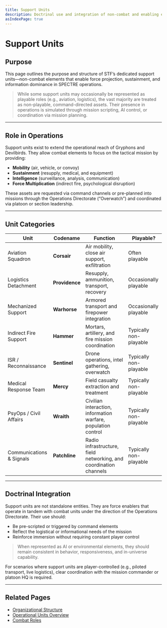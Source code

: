 ```yaml
---
title: Support Units
description: Doctrinal use and integration of non-combat and enabling elements within the SPECTRE Task Force.
asIndexPage: true
---
```


# Support Units

## Purpose

This page outlines the purpose and structure of STF’s dedicated support units—non-combat elements that enable force projection, sustainment, and information dominance in SPECTRE operations.

> While some support units may occasionally be represented as playable roles (e.g., aviation, logistics), the vast majority are treated as non-playable, command-directed assets. Their presence in operations is simulated through mission scripting, AI control, or coordination via mission planning.

---

## Role in Operations

Support units exist to extend the operational reach of Gryphons and Devilbirds. They allow combat elements to focus on the tactical mission by providing:

- **Mobility** (air, vehicle, or convoy)
- **Sustainment** (resupply, medical, and equipment)
- **Intelligence** (surveillance, analysis, communication)
- **Force Multiplication** (indirect fire, psychological disruption)

These assets are requested via command channels or pre-planned into missions through the Operations Directorate (“Overwatch”) and coordinated via platoon or section leadership.

---

## Unit Categories

| Unit                     | Codename       | Function                                                          | Playable?              |
| ------------------------ | -------------- | ----------------------------------------------------------------- | ---------------------- |
| Aviation Squadron        | **Corsair**    | Air mobility, close air support, exfiltration                     | Often playable         |
| Logistics Detachment     | **Providence** | Resupply, ammunition, transport, recovery                         | Occasionally playable  |
| Mechanized Support       | **Warhorse**   | Armored transport and firepower integration                       | Occasionally playable  |
| Indirect Fire Support    | **Hammer**     | Mortars, artillery, and fire mission coordination                 | Typically non-playable |
| ISR / Reconnaissance     | **Sentinel**   | Drone operations, intel gathering, overwatch                      | Typically non-playable |
| Medical Response Team    | **Mercy**      | Field casualty extraction and treatment                           | Typically non-playable |
| PsyOps / Civil Affairs   | **Wraith**     | Civilian interaction, information warfare, population control     | Typically non-playable |
| Communications & Signals | **Patchline**  | Radio infrastructure, field networking, and coordination channels | Typically non-playable |

---

## Doctrinal Integration

Support units are not standalone entities. They are force enablers that operate in tandem with combat units under the direction of the Operations Directorate. Their use should:

- Be pre-scripted or triggered by command elements
- Reflect the logistical or informational needs of the mission
- Reinforce immersion without requiring constant player control

> When represented as AI or environmental elements, they should remain consistent in behavior, responsiveness, and in-universe capability.

For scenarios where support units are player-controlled (e.g., piloted transport, live logistics), clear coordination with the mission commander or platoon HQ is required.

---

## Related Pages

- [Organizational Structure](/sop/operational-structure/organizational-structure)
- [Operational Units Overview](/sop/operational-structure/operational-units)
- [Combat Roles](/sop/operational-structure/combat-roles)
